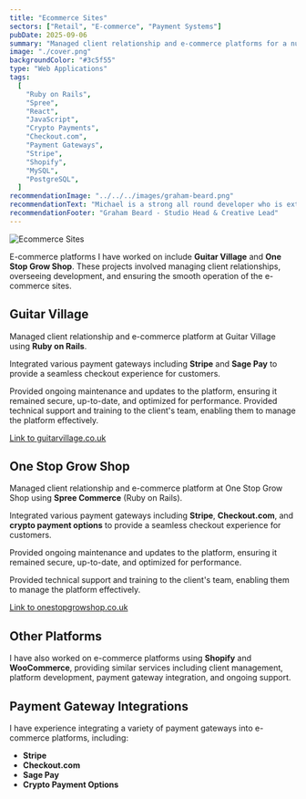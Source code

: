 ```yaml
---
title: "Ecommerce Sites"
sectors: ["Retail", "E-commerce", "Payment Systems"]
pubDate: 2025-09-06
summary: "Managed client relationship and e-commerce platforms for a number of clients and using a number of platforms."
image: "./cover.png"
backgroundColor: "#3c5f55"
type: "Web Applications"
tags:
  [
    "Ruby on Rails",
    "Spree",
    "React",
    "JavaScript",
    "Crypto Payments",
    "Checkout.com",
    "Payment Gateways",
    "Stripe",
    "Shopify",
    "MySQL",
    "PostgreSQL",
  ]
recommendationImage: "../../../images/graham-beard.png"
recommendationText: "Michael is a strong all round developer who is extremely professional within his approach and great to work with. He worked on a variety high-end websites producing work of the highest quality."
recommendationFooter: "Graham Beard - Studio Head & Creative Lead"
---
```


<ImageContainer height="410px">
  <Image src={coverImage} alt="Ecommerce Sites" width={840} loading="lazy" />
</ImageContainer>

E-commerce platforms I have worked on include **Guitar Village** and **One Stop Grow Shop**. These projects involved managing client relationships, overseeing development, and ensuring the smooth operation of the e-commerce sites.

## Guitar Village

Managed client relationship and e-commerce platform at Guitar Village using **Ruby on Rails**.

Integrated various payment gateways including **Stripe** and **Sage Pay** to provide a seamless checkout experience for customers.

Provided ongoing maintenance and updates to the platform, ensuring it remained secure, up-to-date, and optimized for performance.
Provided technical support and training to the client's team, enabling them to manage the platform effectively.

[Link to guitarvillage.co.uk](https://guitarvillage.co.uk/)


## One Stop Grow Shop

Managed client relationship and e-commerce platform at One Stop Grow Shop using **Spree Commerce** (Ruby on Rails).

Integrated various payment gateways including **Stripe**, **Checkout.com**, and **crypto payment options** to provide a seamless checkout experience for customers.

Provided ongoing maintenance and updates to the platform, ensuring it remained secure, up-to-date, and optimized for performance.

Provided technical support and training to the client's team, enabling them to manage the platform effectively.

[Link to onestopgrowshop.co.uk](https://www.onestopgrowshop.co.uk)

## Other Platforms

I have also worked on e-commerce platforms using **Shopify** and **WooCommerce**, providing similar services including client management, platform development, payment gateway integration, and ongoing support.

## Payment Gateway Integrations

I have experience integrating a variety of payment gateways into e-commerce platforms, including:
- **Stripe**
- **Checkout.com**
- **Sage Pay**
- **Crypto Payment Options**
